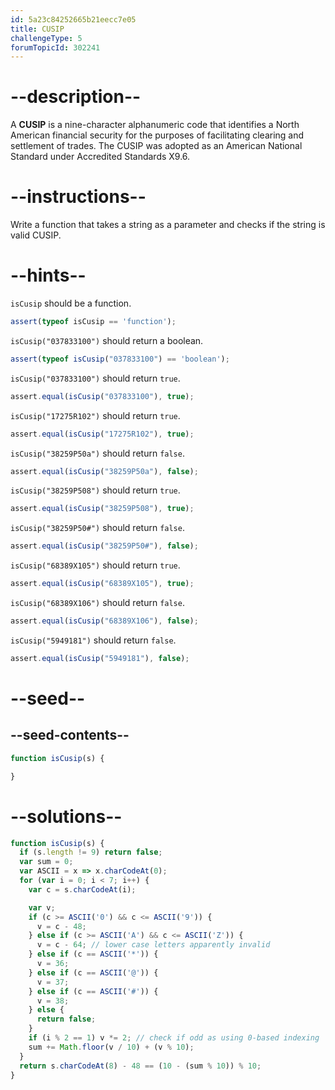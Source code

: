 ```yaml
---
id: 5a23c84252665b21eecc7e05
title: CUSIP
challengeType: 5
forumTopicId: 302241
---
```


# --description--

A **CUSIP** is a nine-character alphanumeric code that identifies a North American financial security for the purposes of facilitating clearing and settlement of trades. The CUSIP was adopted as an American National Standard under Accredited Standards X9.6.

# --instructions--

Write a function that takes a string as a parameter and checks if the string is valid CUSIP.

# --hints--

`isCusip` should be a function.

```js
assert(typeof isCusip == 'function');
```

`isCusip("037833100")` should return a boolean.

```js
assert(typeof isCusip("037833100") == 'boolean');
```

`isCusip("037833100")` should return `true`.

```js
assert.equal(isCusip("037833100"), true);
```

`isCusip("17275R102")` should return `true`.

```js
assert.equal(isCusip("17275R102"), true);
```

`isCusip("38259P50a")` should return `false`.

```js
assert.equal(isCusip("38259P50a"), false);
```

`isCusip("38259P508")` should return `true`.

```js
assert.equal(isCusip("38259P508"), true);
```

`isCusip("38259P50#")` should return `false`.

```js
assert.equal(isCusip("38259P50#"), false);
```

`isCusip("68389X105")` should return `true`.

```js
assert.equal(isCusip("68389X105"), true);
```

`isCusip("68389X106")` should return `false`.

```js
assert.equal(isCusip("68389X106"), false);
```

`isCusip("5949181")` should return `false`.

```js
assert.equal(isCusip("5949181"), false);
```

# --seed--

## --seed-contents--

```js
function isCusip(s) {

}
```

# --solutions--

```js
function isCusip(s) {
  if (s.length != 9) return false;
  var sum = 0;
  var ASCII = x => x.charCodeAt(0);
  for (var i = 0; i < 7; i++) {
    var c = s.charCodeAt(i);

    var v;
    if (c >= ASCII('0') && c <= ASCII('9')) {
      v = c - 48;
    } else if (c >= ASCII('A') && c <= ASCII('Z')) {
      v = c - 64; // lower case letters apparently invalid
    } else if (c == ASCII('*')) {
      v = 36;
    } else if (c == ASCII('@')) {
      v = 37;
    } else if (c == ASCII('#')) {
      v = 38;
    } else {
      return false;
    }
    if (i % 2 == 1) v *= 2; // check if odd as using 0-based indexing
    sum += Math.floor(v / 10) + (v % 10);
  }
  return s.charCodeAt(8) - 48 == (10 - (sum % 10)) % 10;
}
```
